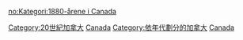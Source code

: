 [[Category:20世紀加拿大|Category:20世紀加拿大]]
[[Category:1980年代各國|Canada]]
[[Category:依年代劃分的加拿大|Category:依年代劃分的加拿大]]
[[Category:1980年代北美洲|Canada]]

[[no:Kategori:1880-årene_i_Canada|no:Kategori:1880-årene i Canada]]